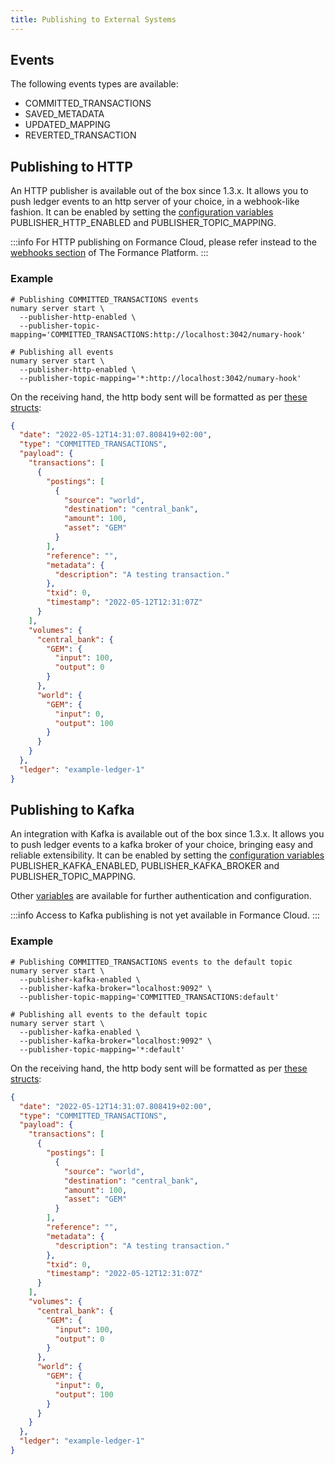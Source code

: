 ```yaml
---
title: Publishing to External Systems
---
```


## Events

The following events types are available:

* COMMITTED_TRANSACTIONS
* SAVED_METADATA
* UPDATED_MAPPING
* REVERTED_TRANSACTION

## Publishing to HTTP

An HTTP publisher is available out of the box since 1.3.x. It allows you to push ledger events to an http server of your choice, in a webhook-like fashion. It can be enabled by setting the [configuration variables](/ledger/operations/env-vars) PUBLISHER_HTTP_ENABLED and PUBLISHER_TOPIC_MAPPING.

:::info
For HTTP publishing on Formance Cloud, please refer instead to the [webhooks section](/stack/webhooks/) of The Formance Platform.
:::

### Example

```shell
# Publishing COMMITTED_TRANSACTIONS events
numary server start \
  --publisher-http-enabled \
  --publisher-topic-mapping='COMMITTED_TRANSACTIONS:http://localhost:3042/numary-hook'

# Publishing all events
numary server start \
  --publisher-http-enabled \
  --publisher-topic-mapping='*:http://localhost:3042/numary-hook'
```

On the receiving hand, the http body sent will be formatted as per [these structs](https://github.com/formancehq/ledger/blob/main/pkg/bus/message.go#L8):

```json
{
  "date": "2022-05-12T14:31:07.808419+02:00",
  "type": "COMMITTED_TRANSACTIONS",
  "payload": {
    "transactions": [
      {
        "postings": [
          {
            "source": "world",
            "destination": "central_bank",
            "amount": 100,
            "asset": "GEM"
          }
        ],
        "reference": "",
        "metadata": {
          "description": "A testing transaction."
        },
        "txid": 0,
        "timestamp": "2022-05-12T12:31:07Z"
      }
    ],
    "volumes": {
      "central_bank": {
        "GEM": {
          "input": 100,
          "output": 0
        }
      },
      "world": {
        "GEM": {
          "input": 0,
          "output": 100
        }
      }
    }
  },
  "ledger": "example-ledger-1"
}
```

## Publishing to Kafka

An integration with Kafka is available out of the box since 1.3.x. It allows you to push ledger events to a kafka broker of your choice, bringing easy and reliable extensibility. It can be enabled by setting the [configuration variables](/ledger/operations/env-vars) PUBLISHER_KAFKA_ENABLED, PUBLISHER_KAFKA_BROKER and PUBLISHER_TOPIC_MAPPING.

Other [variables](/ledger/operations/env-vars) are available for further authentication and configuration.

:::info
Access to Kafka publishing is not yet available in Formance Cloud.
:::

### Example

```shell
# Publishing COMMITTED_TRANSACTIONS events to the default topic
numary server start \
  --publisher-kafka-enabled \
  --publisher-kafka-broker="localhost:9092" \
  --publisher-topic-mapping='COMMITTED_TRANSACTIONS:default'

# Publishing all events to the default topic
numary server start \
  --publisher-kafka-enabled \
  --publisher-kafka-broker="localhost:9092" \
  --publisher-topic-mapping='*:default'
```

On the receiving hand, the http body sent will be formatted as per [these structs](https://github.com/formancehq/ledger/blob/main/pkg/bus/message.go#L8):

```json
{
  "date": "2022-05-12T14:31:07.808419+02:00",
  "type": "COMMITTED_TRANSACTIONS",
  "payload": {
    "transactions": [
      {
        "postings": [
          {
            "source": "world",
            "destination": "central_bank",
            "amount": 100,
            "asset": "GEM"
          }
        ],
        "reference": "",
        "metadata": {
          "description": "A testing transaction."
        },
        "txid": 0,
        "timestamp": "2022-05-12T12:31:07Z"
      }
    ],
    "volumes": {
      "central_bank": {
        "GEM": {
          "input": 100,
          "output": 0
        }
      },
      "world": {
        "GEM": {
          "input": 0,
          "output": 100
        }
      }
    }
  },
  "ledger": "example-ledger-1"
}
```
